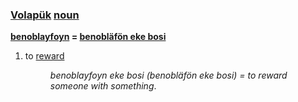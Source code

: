 === [[Volapük]]  [[noun]] === 

'''[[benoblayfoyn]] = [[benobläfön eke bosi]]''' 

# to [[reward]]
#:''benoblayfoyn eke bosi (benobläfön eke bosi) = to reward someone with something''.